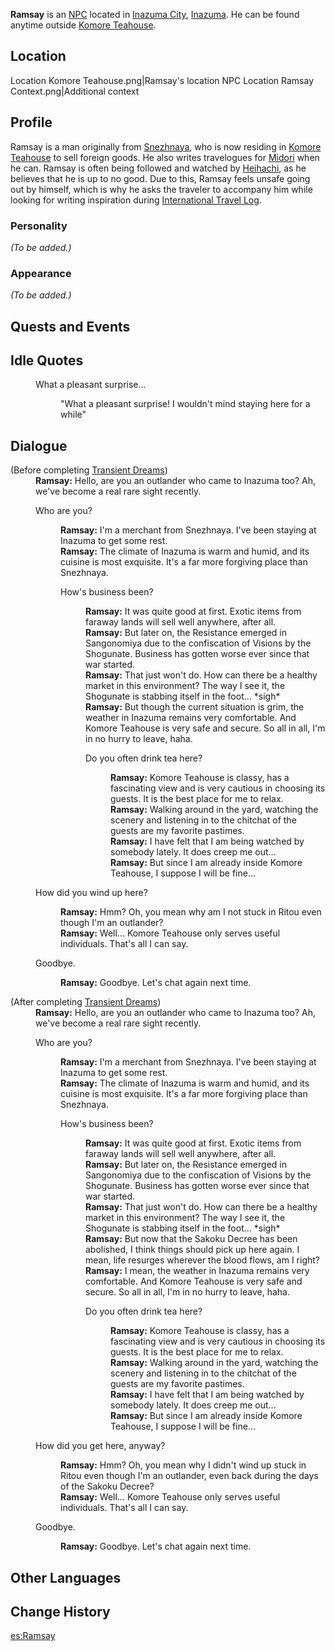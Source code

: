 {{Meta
<!-- REMOVE THIS TEMPLATE AFTER ADDING MISSING INFO -->
|missing_NPC_profile  = yes
}}
{{Character Infobox
|type             = NPC
|image            = NPC Ramsay.png
|region           = Inazuma
|region2          = Snezhnaya
}}
'''Ramsay''' is an [[NPC]] located in [[Inazuma City]], [[Inazuma]]. He can be found anytime outside [[Komore Teahouse]].

==Location==
<gallery>
Location Komore Teahouse.png|Ramsay's location
NPC Location Ramsay Context.png|Additional context
</gallery>

==Profile==
<!-- detailed story/lore information goes here -->
Ramsay is a man originally from [[Snezhnaya]], who is now residing in [[Komore Teahouse]] to sell foreign goods. He also writes travelogues for [[Midori]] when he can. Ramsay is often being followed and watched by [[Heihachi]], as he believes that he is up to no good. Due to this, Ramsay feels unsafe going out by himself, which is why he asks the traveler to accompany him while looking for writing inspiration during [[International Travel Log]].

===Personality===
''(To be added.)''

===Appearance===
''(To be added.)''

==Quests and Events==
{{Quests and Events}}

==Idle Quotes==
{{Dialogue start}}
: {{DIcon|Idle}} What a pleasant surprise...
:: {{A|VO Ramsay 01.ogg}} "What a pleasant surprise! I wouldn't mind staying here for a while"
{{Dialogue end}}

==Dialogue==
{{Dialogue start}}
;(Before completing [[Transient Dreams]])
:'''Ramsay:''' Hello, are you an outlander who came to Inazuma too? Ah, we've become a real rare sight recently.
:{{DIcon}} Who are you?
::'''Ramsay:''' I'm a merchant from Snezhnaya. I've been staying at Inazuma to get some rest.
::'''Ramsay:''' The climate of Inazuma is warm and humid, and its cuisine is most exquisite. It's a far more forgiving place than Snezhnaya.
::{{DIcon}} How's business been?
:::'''Ramsay:''' It was quite good at first. Exotic items from faraway lands will sell well anywhere, after all.
:::'''Ramsay:''' But later on, the Resistance emerged in Sangonomiya due to the confiscation of Visions by the Shogunate. Business has gotten worse ever since that war started.
:::'''Ramsay:''' That just won't do. How can there be a healthy market in this environment? The way I see it, the Shogunate is stabbing itself in the foot... *sigh*
:::'''Ramsay:''' But though the current situation is grim, the weather in Inazuma remains very comfortable. And Komore Teahouse is very safe and secure. So all in all, I'm in no hurry to leave, haha.
:::{{DIcon}} Do you often drink tea here?
::::'''Ramsay:''' Komore Teahouse is classy, has a fascinating view and is very cautious in choosing its guests. It is the best place for me to relax.
::::'''Ramsay:''' Walking around in the yard, watching the scenery and listening in to the chitchat of the guests are my favorite pastimes.
::::'''Ramsay:''' I have felt that I am being watched by somebody lately. It does creep me out...
::::'''Ramsay:''' But since I am already inside Komore Teahouse, I suppose I will be fine...
:{{DIcon}} How did you wind up here?
::'''Ramsay:''' Hmm? Oh, you mean why am I not stuck in Ritou even though I'm an outlander?
::'''Ramsay:''' Well... Komore Teahouse only serves useful individuals. That's all I can say.
:{{DIcon}} Goodbye.
::'''Ramsay:''' Goodbye. Let's chat again next time.

;(After completing [[Transient Dreams]])
:'''Ramsay:''' Hello, are you an outlander who came to Inazuma too? Ah, we've become a real rare sight recently.
:{{DIcon}} Who are you?
::'''Ramsay:''' I'm a merchant from Snezhnaya. I've been staying at Inazuma to get some rest.
::'''Ramsay:''' The climate of Inazuma is warm and humid, and its cuisine is most exquisite. It's a far more forgiving place than Snezhnaya.
::{{DIcon}} How's business been?
:::'''Ramsay:''' It was quite good at first. Exotic items from faraway lands will sell well anywhere, after all.
:::'''Ramsay:''' But later on, the Resistance emerged in Sangonomiya due to the confiscation of Visions by the Shogunate. Business has gotten worse ever since that war started.
:::'''Ramsay:''' That just won't do. How can there be a healthy market in this environment? The way I see it, the Shogunate is stabbing itself in the foot... *sigh*
:::'''Ramsay:''' But now that the Sakoku Decree has been abolished, I think things should pick up here again. I mean, life resurges wherever the blood flows, am I right?
:::'''Ramsay:''' I mean, the weather in Inazuma remains very comfortable. And Komore Teahouse is very safe and secure. So all in all, I'm in no hurry to leave, haha.
:::{{DIcon}} Do you often drink tea here?
::::'''Ramsay:''' Komore Teahouse is classy, has a fascinating view and is very cautious in choosing its guests. It is the best place for me to relax.
::::'''Ramsay:''' Walking around in the yard, watching the scenery and listening in to the chitchat of the guests are my favorite pastimes.
::::'''Ramsay:''' I have felt that I am being watched by somebody lately. It does creep me out...
::::'''Ramsay:''' But since I am already inside Komore Teahouse, I suppose I will be fine...
:{{DIcon}} How did you get here, anyway?
::'''Ramsay:''' Hmm? Oh, you mean why I didn't wind up stuck in Ritou even though I'm an outlander, even back during the days of the Sakoku Decree?
::'''Ramsay:''' Well... Komore Teahouse only serves useful individuals. That's all I can say.
:{{DIcon}} Goodbye.
::'''Ramsay:''' Goodbye. Let's chat again next time.
{{Dialogue end}}

==Other Languages==
{{Other Languages
|default_hidden = 1
|en      = Ramsay
|zhs     = 拉姆齐
|zhs_rm  = Lāmǔqí
|zht     = 拉姆齊
|zht_rm  = Lāmǔqí
|ja      = ラムゼイ
|ja_rm   = Ramuzei
|ko      = 램지
|ko_rm   = Remji
|es      = Ramsay
|fr      = Ramsay
|ru      = Рамзай
|th      = Ramsay
|vi      = Ramsay
|de      = Ramsay
|id      = Ramsay
|pt      = Ramsay
|tr      = Ramsay
|it      = Ramsay
}}

==Change History==
{{Change History|2.0}}
<!--
==References==
{{Reflist}}-->

[[es:Ramsay]]